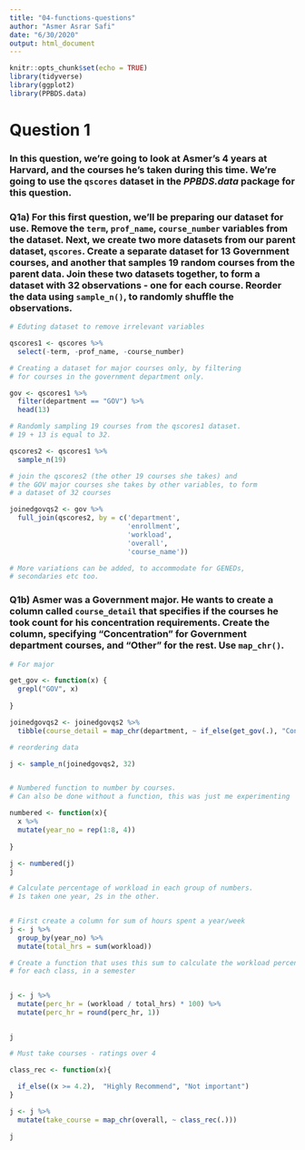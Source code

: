 ```yaml
---
title: "04-functions-questions"
author: "Asmer Asrar Safi"
date: "6/30/2020"
output: html_document
---
```


```r
knitr::opts_chunk$set(echo = TRUE)
library(tidyverse)
library(ggplot2)
library(PPBDS.data)
```


# Question 1

### In this question, we're going to look at Asmer's 4 years at Harvard, and the courses he's taken during this time. We're going to use the `qscores` dataset in the *PPBDS.data* package for this question. 

### Q1a) For this first question, we'll be preparing our dataset for use. Remove the `term`, `prof_name`, `course_number` variables from the dataset. Next, we create two more datasets from our parent dataset, `qscores`. Create a separate dataset for 13 Government courses, and another that samples 19 random courses from the parent data. Join these two datasets together, to form a dataset with 32 observations - one for each course. Reorder the data using `sample_n()`, to randomly shuffle the observations. 

```r

# Eduting dataset to remove irrelevant variables

qscores1 <- qscores %>% 
  select(-term, -prof_name, -course_number) 

# Creating a dataset for major courses only, by filtering
# for courses in the government department only. 

gov <- qscores1 %>% 
  filter(department == "GOV") %>% 
  head(13)

# Randomly sampling 19 courses from the qscores1 dataset.
# 19 + 13 is equal to 32. 

qscores2 <- qscores1 %>% 
  sample_n(19)

# join the qscores2 (the other 19 courses she takes) and 
# the GOV major courses she takes by other variables, to form 
# a dataset of 32 courses

joinedgovqs2 <- gov %>% 
  full_join(qscores2, by = c('department', 
                             'enrollment', 
                             'workload',
                             'overall',
                             'course_name'))

# More variations can be added, to accommodate for GENEDs,
# secondaries etc too. 

```

### Q1b) Asmer was a Government major. He wants to create a column called `course_detail` that specifies if the courses he took count for his concentration requirements. Create the column, specifying "Concentration" for Government department courses, and "Other" for the rest. Use `map_chr()`. 


```r

# For major 

get_gov <- function(x) {
  grepl("GOV", x)
  
}

joinedgovqs2 <- joinedgovqs2 %>% 
  tibble(course_detail = map_chr(department, ~ if_else(get_gov(.), "Concentration", "Other"))) 

```

```r

# reordering data

j <- sample_n(joinedgovqs2, 32)



```


```r
# Numbered function to number by courses. 
# Can also be done without a function, this was just me experimenting

numbered <- function(x){
  x %>% 
  mutate(year_no = rep(1:8, 4))
  
}

j <- numbered(j)
j
```


```r
# Calculate percentage of workload in each group of numbers.
# 1s taken one year, 2s in the other. 


# First create a column for sum of hours spent a year/week 
j <- j %>% 
  group_by(year_no) %>% 
  mutate(total_hrs = sum(workload))

# Create a function that uses this sum to calculate the workload percentage
# for each class, in a semester 


j <- j %>%
  mutate(perc_hr = (workload / total_hrs) * 100) %>% 
  mutate(perc_hr = round(perc_hr, 1))


j
```

```r

# Must take courses - ratings over 4

class_rec <- function(x){
  
  if_else((x >= 4.2),  "Highly Recommend", "Not important")
}

j <- j %>% 
  mutate(take_course = map_chr(overall, ~ class_rec(.))) 

j
```







